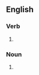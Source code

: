==English==

===Verb===
{{head|en|verb form}}

# {{en-third-person singular of|infatuate}}

===Noun===
{{head|en|noun plural form}}

# {{plural of|infatuate|lang=en}}